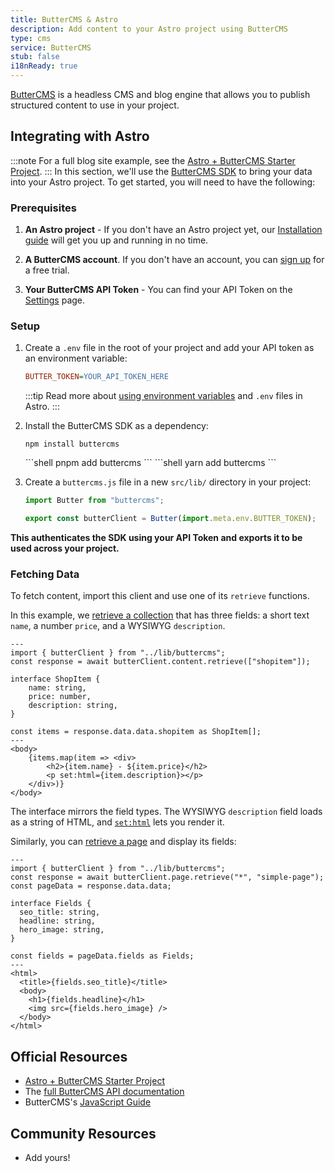 ```yaml
---
title: ButterCMS & Astro
description: Add content to your Astro project using ButterCMS
type: cms
service: ButterCMS
stub: false
i18nReady: true
---
```




[ButterCMS](https://buttercms.com/) is a headless CMS and blog engine that allows you to publish structured content to use in your project.

## Integrating with Astro
:::note
For a full blog site example, see the [Astro + ButterCMS Starter Project](https://buttercms.com/starters/astro-starter-project/).
:::
In this section, we'll use the [ButterCMS SDK](https://www.npmjs.com/package/buttercms) to bring your data into your Astro project. 
To get started, you will need to have the following:
### Prerequisites

1. **An Astro project** - If you don't have an Astro project yet, our [Installation guide](/en/install/auto/) will get you up and running in no time.

2. **A ButterCMS account**. If you don't have an account, you can [sign up](https://buttercms.com/join/) for a free trial.

3. **Your ButterCMS API Token** - You can find your API Token on the [Settings](https://buttercms.com/settings/) page.

### Setup

1. Create a `.env` file in the root of your project and add your API token as an environment variable:

    ```ini title=".env"
    BUTTER_TOKEN=YOUR_API_TOKEN_HERE
    ```

    :::tip
    Read more about [using environment variables](/en/guides/environment-variables/) and `.env` files in Astro.
    :::

2. Install the ButterCMS SDK as a dependency:
    <PackageManagerTabs>
      <Fragment slot="npm">
      ```shell
      npm install buttercms
      ```
      </Fragment>
      <Fragment slot="pnpm">
      ```shell
      pnpm add buttercms
      ```
      </Fragment>
      <Fragment slot="yarn">
      ```shell
      yarn add buttercms
      ```
      </Fragment>
    </PackageManagerTabs>

3. Create a `buttercms.js` file in a new `src/lib/` directory in your project:

    ```js title="src/lib/buttercms.js"
    import Butter from "buttercms";

    export const butterClient = Butter(import.meta.env.BUTTER_TOKEN);
    ```

**This authenticates the SDK using your API Token and exports it to be used across your project.**

### Fetching Data
To fetch content, import this client and use one of its `retrieve` functions. 

In this example, we [retrieve a collection](https://buttercms.com/docs/api/#retrieve-a-collection) that has three fields: a short text `name`, a number `price`, and a WYSIWYG `description`. 

```astro title="src/pages/ShopItem.astro"
---
import { butterClient } from "../lib/buttercms";
const response = await butterClient.content.retrieve(["shopitem"]);

interface ShopItem {
	name: string,
	price: number,
	description: string,
}

const items = response.data.data.shopitem as ShopItem[];
---
<body>
	{items.map(item => <div>
		<h2>{item.name} - ${item.price}</h2>
		<p set:html={item.description}></p>
	</div>)}
</body>
```

The interface mirrors the field types. The WYSIWYG `description` field loads as a string of HTML, and [`set:html`](/en/reference/directives-reference/#sethtml) lets you render it.

Similarly, you can [retrieve a page](https://buttercms.com/docs/api/#get-a-single-page) and display its fields:

```astro title="src/pages/ShopItem.astro"
---
import { butterClient } from "../lib/buttercms";
const response = await butterClient.page.retrieve("*", "simple-page");
const pageData = response.data.data;

interface Fields {
  seo_title: string,
  headline: string,
  hero_image: string,
}

const fields = pageData.fields as Fields;
---
<html>
  <title>{fields.seo_title}</title>
  <body>
    <h1>{fields.headline}</h1>
    <img src={fields.hero_image} />
  </body>
</html>
```

## Official Resources

- [Astro + ButterCMS Starter Project](https://buttercms.com/starters/astro-starter-project/)
- The [full ButterCMS API documentation](https://buttercms.com/docs/api/)
- ButterCMS's [JavaScript Guide](https://buttercms.com/docs/api-client/javascript/)

## Community Resources 
- Add yours!
